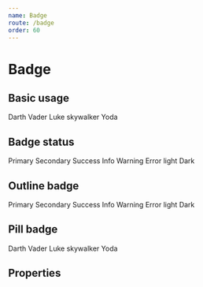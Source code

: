 ```yaml
---
name: Badge
route: /badge
order: 60
---
```



# Badge

## Basic usage

<Playground className="horizontal-separator">
  <Badge>Darth Vader</Badge>
  <Badge>Luke skywalker</Badge>
  <Badge>Yoda</Badge>
</Playground>

## Badge status

<Playground className="horizontal-separator">
  <Badge primary>Primary</Badge>
  <Badge secondary>Secondary</Badge>
  <Badge success>Success</Badge>
  <Badge info>Info</Badge>
  <Badge warning>Warning</Badge>
  <Badge error>Error</Badge>
  <Badge light>light</Badge>
  <Badge dark>Dark</Badge>
</Playground>

## Outline badge

<Playground className="horizontal-separator">
  <Badge primary outline>Primary</Badge>
  <Badge secondary outline>Secondary</Badge>
  <Badge success outline>Success</Badge>
  <Badge info outline>Info</Badge>
  <Badge warning outline>Warning</Badge>
  <Badge error outline>Error</Badge>
  <Badge light outline>light</Badge>
  <Badge dark outline>Dark</Badge>
</Playground>

## Pill badge

<Playground className="horizontal-separator">
  <Badge pill>Darth Vader</Badge>
  <Badge pill>Luke skywalker</Badge>
  <Badge pill>Yoda</Badge>
</Playground>

## Properties

<PropsTable of={Badge} />